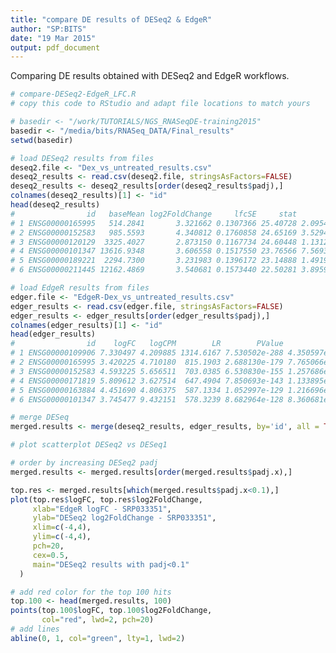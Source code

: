 ```yaml
---
title: "compare DE results of DESeq2 & EdgeR"
author: "SP:BITS"
date: "19 Mar 2015"
output: pdf_document
---
```


Comparing DE results obtained with DESeq2 and EdgeR workflows.

```r
# compare-DESeq2-EdgeR_LFC.R
# copy this code to RStudio and adapt file locations to match yours

# basedir <- "/work/TUTORIALS/NGS_RNASeqDE-training2015"
basedir <- "/media/bits/RNASeq_DATA/Final_results"
setwd(basedir)

# load DESeq2 results from files
deseq2.file <- "Dex_vs_untreated_results.csv"
deseq2_results <- read.csv(deseq2.file, stringsAsFactors=FALSE)
deseq2_results <- deseq2_results[order(deseq2_results$padj),]
colnames(deseq2_results)[1] <- "id"
head(deseq2_results)
#                id   baseMean log2FoldChange     lfcSE     stat        pvalue          padj
# 1 ENSG00000165995   514.2841       3.321662 0.1307366 25.40728 2.095444e-142 3.170407e-138
# 2 ENSG00000152583   985.5593       4.340812 0.1760858 24.65169 3.529480e-134 2.670051e-130
# 3 ENSG00000120129  3325.4027       2.873150 0.1167734 24.60448 1.131211e-133 5.705074e-130
# 4 ENSG00000101347 13616.9348       3.606558 0.1517550 23.76566 7.569343e-125 2.863104e-121
# 5 ENSG00000189221  2294.7300       3.231983 0.1396172 23.14888 1.491976e-118 4.514719e-115
# 6 ENSG00000211445 12162.4869       3.540681 0.1573440 22.50281 3.895921e-112 9.824214e-109

# load EdgeR results from files
edger.file <- "EdgeR-Dex_vs_untreated_results.csv"
edger_results <- read.csv(edger.file, stringsAsFactors=FALSE)
edger_results <- edger_results[order(edger_results$padj),]
colnames(edger_results)[1] <- "id"
head(edger_results)
#                id    logFC   logCPM        LR        PValue          padj
# 1 ENSG00000109906 7.330497 4.209885 1314.6167 7.530502e-288 4.350597e-283
# 2 ENSG00000165995 3.420225 4.710180  815.1903 2.688130e-179 7.765066e-175
# 3 ENSG00000152583 4.593225 5.656511  703.0385 6.530830e-155 1.257686e-150
# 4 ENSG00000171819 5.809612 3.627514  647.4904 7.850693e-143 1.133895e-138
# 5 ENSG00000163884 4.451690 4.806375  587.1334 1.052997e-129 1.216696e-125
# 6 ENSG00000101347 3.745477 9.432151  578.3239 8.682964e-128 8.360681e-124

# merge DESeq
merged.results <- merge(deseq2_results, edger_results, by='id', all = TRUE) 

# plot scatterplot DESeq2 vs DESeq1

# order by increasing DESeq2 padj
merged.results <- merged.results[order(merged.results$padj.x),]

top.res <- merged.results[which(merged.results$padj.x<0.1),]
plot(top.res$logFC, top.res$log2FoldChange,  
     xlab="EdgeR logFC - SRP033351",
     ylab="DESeq2 log2FoldChange - SRP033351",
     xlim=c(-4,4),
     ylim=c(-4,4),
     pch=20,
     cex=0.5,
     main="DESeq2 results with padj<0.1"
  )

# add red color for the top 100 hits
top.100 <- head(merged.results, 100)
points(top.100$logFC, top.100$log2FoldChange, 
       col="red", lwd=2, pch=20)
# add lines
abline(0, 1, col="green", lty=1, lwd=2)
```
